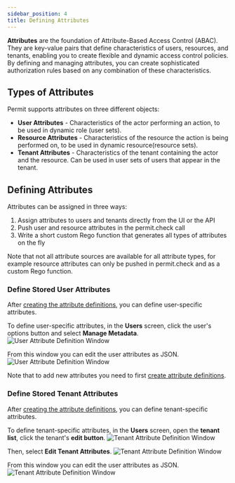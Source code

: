```yaml
---
sidebar_position: 4
title: Defining Attributes
---
```


**Attributes** are the foundation of Attribute-Based Access Control (ABAC). They are key-value pairs that define characteristics of users, resources, and tenants, enabling you to create flexible and dynamic access control policies. By defining and managing attributes, you can create sophisticated authorization rules based on any combination of these characteristics.

## Types of Attributes

Permit supports attributes on three different objects:

- **User Attributes** - Characteristics of the actor performing an action, to be used in dynamic role (user sets).
- **Resource Attributes** - Characteristics of the resource the action is being performed on, to be used in dynamic resource(resource sets).
- **Tenant Attributes** - Characteristics of the tenant containing the actor and the resource. Can be used in user sets of users that appear in the tenant.

## Defining Attributes

Attributes can be assigned in three ways:

1. Assign attributes to users and tenants directly from the UI or the API
2. Push user and resource attributes in the permit.check call
3. Write a short custom Rego function that generates all types of attributes on the fly

Note that not all attribute sources are available for all attribute types, for example resource attributes can only be pushed in permit.check and as a custom Rego function.

### Define Stored User Attributes

After [creating the attribute definitions](/how-to/build-policies/abac/building-abac-policy#step-1-creating-user-attributes), you can define user-specific attributes.

To define user-specific attributes, in the **Users** screen, click the user's options button and select **Manage Metadata**.
![User Attribute Definition Window](/img/abac/user-attributes-json-1.png)

From this window you can edit the user attributes as JSON.
![User Attribute Definition Window](/img/abac/user-attributes-json-2.png)

Note that to add new attributes you need to first [create attribute definitions](/how-to/build-policies/abac/building-abac-policy#step-1-creating-user-attributes).

### Define Stored Tenant Attributes

After [creating the attribute definitions](/how-to/build-policies/abac/building-abac-policy#step-2-creating-tenant-attributes), you can define tenant-specific attributes.

To define tenant-specific attributes, in the **Users** screen, open the **tenant list**, click the tenant's **edit button**.
![Tenant Attribute Definition Window](/img/abac/tenant-attributes-json-1.png)

Then, select **Edit Tenant Attributes**.
![Tenant Attribute Definition Window](/img/abac/tenant-attributes-json-2.png)

From this window you can edit the user attributes as JSON.
![Tenant Attribute Definition Window](/img/abac/tenant-attributes-json-3.png)
